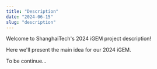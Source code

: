 ```yaml
---
title: "Description"
date: "2024-06-15"
slug: "description"
---
```


Welcome to ShanghaiTech's 2024 iGEM project description!  

Here we'll present the main idea for our 2024 iGEM.  

To be continue...
